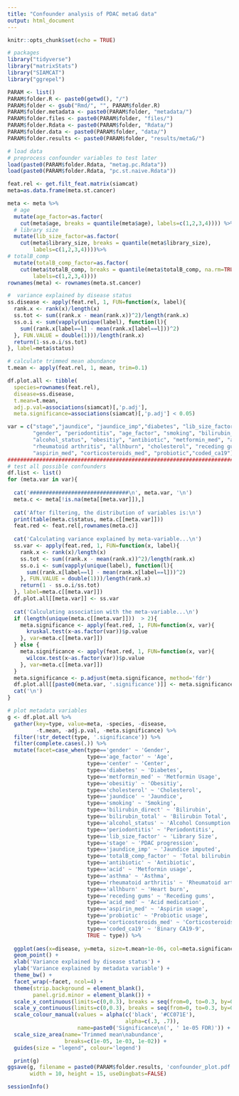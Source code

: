 ```yaml
---
title: "Confounder analysis of PDAC metaG data"
output: html_document
---
```


```r
knitr::opts_chunk$set(echo = TRUE)
```

```r
# packages
library("tidyverse")
library("matrixStats")
library("SIAMCAT")
library("ggrepel")

PARAM <- list()
PARAM$folder.R <- paste0(getwd(), "/")
PARAM$folder <- gsub("Rmd/", "", PARAM$folder.R)
PARAM$folder.metadata <- paste0(PARAM$folder, "metadata/")
PARAM$folder.files <- paste0(PARAM$folder, "files/")
PARAM$folder.Rdata <- paste0(PARAM$folder, "Rdata/")
PARAM$folder.data <- paste0(PARAM$folder, "data/")
PARAM$folder.results <- paste0(PARAM$folder, "results/metaG/")

# load data
# preprocess confounder variables to test later
load(paste0(PARAM$folder.Rdata, "metag.pc.Rdata"))
load(paste0(PARAM$folder.Rdata, "pc.st.naive.Rdata"))

feat.rel <- get.filt_feat.matrix(siamcat)
meta=as.data.frame(meta.st.cancer)

meta <- meta %>%
  # age
  mutate(age_factor=as.factor(
    cut(meta$age, breaks = quantile(meta$age), labels=c(1,2,3,4)))) %>%
  # library size
  mutate(lib_size_factor=as.factor(
    cut(meta$library_size, breaks = quantile(meta$library_size),
        labels=c(1,2,3,4))))%>%
# totalB_comp
  mutate(totalB_comp_factor=as.factor(
    cut(meta$totalB_comp, breaks = quantile(meta$totalB_comp, na.rm=TRUE),
        labels=c(1,2,3,4))))
rownames(meta) <- rownames(meta.st.cancer)
```

```r
#  variance explained by disease status
ss.disease <- apply(feat.rel, 1, FUN=function(x, label){
  rank.x <- rank(x)/length(x)
  ss.tot <- sum((rank.x - mean(rank.x))^2)/length(rank.x)
  ss.o.i <- sum(vapply(unique(label), function(l){
    sum((rank.x[label==l] - mean(rank.x[label==l]))^2)
  }, FUN.VALUE = double(1)))/length(rank.x)
  return(1-ss.o.i/ss.tot)
}, label=meta$status)

# calculate trimmed mean abundance
t.mean <- apply(feat.rel, 1, mean, trim=0.1)

df.plot.all <- tibble(
  species=rownames(feat.rel),
  disease=ss.disease,
  t.mean=t.mean,
  adj.p.val=associations(siamcat)[,'p.adj'],
  meta.significance=associations(siamcat)[,'p.adj'] < 0.05)

var = c("stage","jaundice", "jaundice_imp","diabetes", "lib_size_factor", "center", 
        "gender", "periodontitis", "age_factor", "smoking", "bilirubin_total", "totalB_comp_factor",
        "alcohol_status", "obesitiy", "antibiotic", "metformin_med", "asthma", "acid", 
        "rheumatoid arthritis", "allhburn", "cholesterol", "receding gums", "acid_med", 
        "aspirin_med", "corticosteroids_med", "probiotic","coded_ca19")  
###############################################################################
# test all possible confounders
df.list <- list()
for (meta.var in var){
  
  cat('###############################\n', meta.var, '\n')
  meta.c <- meta[!is.na(meta[[meta.var]]),]
  
  cat('After filtering, the distribution of variables is:\n')
  print(table(meta.c$status, meta.c[[meta.var]]))
  feat.red <- feat.rel[,rownames(meta.c)]
  
  cat('Calculating variance explained by meta-variable...\n')
  ss.var <- apply(feat.red, 1, FUN=function(x, label){
    rank.x <- rank(x)/length(x)
    ss.tot <- sum((rank.x - mean(rank.x))^2)/length(rank.x)
    ss.o.i <- sum(vapply(unique(label), function(l){
      sum((rank.x[label==l] - mean(rank.x[label==l]))^2)
    }, FUN.VALUE = double(1)))/length(rank.x)
    return(1 - ss.o.i/ss.tot)
  }, label=meta.c[[meta.var]])
  df.plot.all[[meta.var]] <- ss.var
  
  cat('Calculating association with the meta-variable...\n')
  if (length(unique(meta.c[[meta.var]]))  > 2){
    meta.significance <- apply(feat.red, 1, FUN=function(x, var){
      kruskal.test(x~as.factor(var))$p.value
    }, var=meta.c[[meta.var]])
  } else {
    meta.significance <- apply(feat.red, 1, FUN=function(x, var){
      wilcox.test(x~as.factor(var))$p.value
    }, var=meta.c[[meta.var]])
  }
  meta.significance <- p.adjust(meta.significance, method='fdr')
  df.plot.all[[paste0(meta.var, '.significance')]] <- meta.significance
  cat('\n')
}
```

```r
# plot metadata variables
g <- df.plot.all %>%
  gather(key=type, value=meta, -species, -disease,
         -t.mean, -adj.p.val, -meta.significance) %>%
  filter(!str_detect(type, '.significance')) %>%
  filter(complete.cases(.)) %>%
  mutate(facet=case_when(type=='gender' ~ 'Gender',
                         type=='age_factor' ~ 'Age',
                         type=='center' ~ 'Center',
                         type=='diabetes' ~ 'Diabetes',
                         type=='metformin_med' ~ 'Metformin Usage',
                         type=='obesitiy' ~ 'Obesitiy',
                         type=='cholesterol' ~ 'Cholesterol',
                         type=='jaundice' ~ 'Jaundice',
                         type=='smoking' ~ 'Smoking',
                         type=='bilirubin_direct' ~ 'Bilirubin',
                         type=='bilirubin_total' ~ 'Bilirubin Total',
                         type=='alcohol_status' ~ 'Alcohol Consumption',
                         type=='periodontitis' ~ 'Periodontitis',
                         type=='lib_size_factor' ~ 'Library Size',
                         type=='stage' ~ 'PDAC progression',
                         type=='jaundice_imp' ~ 'Jaundice imputed',
                         type=='totalB_comp_factor' ~ 'Total bilirubin factor',
                         type=='antibiotic' ~ 'Antibiotic',
                         type=='acid' ~ 'Metformin usage',
                         type=='asthma' ~ 'Asthma',
                         type=='rheumatoid arthritis' ~ 'Rheumatoid arthritis',
                         type=='allhburn' ~ 'Heart burn',
                         type=='receding gums' ~ 'Receding gums',   
                         type=='acid_med' ~ 'Acid medication',   
                         type=='aspirin_med' ~ 'Aspirin usage',
                         type=='probiotic' ~ 'Probiotic usage',   
                         type=='corticosteroids_med' ~ 'Corticosteroids usage',
                         type=='coded_ca19' ~ 'Binary CA19-9',
                         TRUE ~ type)) %>%
  
  ggplot(aes(x=disease, y=meta, size=t.mean+1e-06, col=meta.significance)) +
  geom_point() +
  xlab('Variance explained by disease status') +
  ylab('Variance explained by metadata variable') +
  theme_bw() +
  facet_wrap(~facet, ncol=4) +
  theme(strip.background = element_blank(),
        panel.grid.minor = element_blank()) +
  scale_x_continuous(limits=c(0,0.3), breaks = seq(from=0, to=0.3, by=0.1)) + 
  scale_y_continuous(limits=c(0,0.3), breaks = seq(from=0, to=0.3, by=0.1)) +
  scale_colour_manual(values = alpha(c('black', '#CC071E'),
                                     alpha=c(.3, .7)),
                      name=paste0('Significance\n(', ' 1e-05 FDR)')) +
  scale_size_area(name='Trimmed mean\nabundance',
                  breaks=c(1e-05, 1e-03, 1e-02)) +
  guides(size = "legend", colour='legend')

  print(g)
ggsave(g, filename = paste0(PARAM$folder.results, 'confounder_plot.pdf'),
       width = 10, height = 15, useDingbats=FALSE)
```

```r
sessionInfo()
```